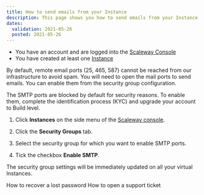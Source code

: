 ```yaml
---
title: How to send emails from your Instance
description: This page shows you how to send emails from your Instance
dates:
  validation: 2021-05-26
  posted: 2021-05-26
---
```


<Message type="requirement">

  - You have an account and are logged into the [Scaleway Console](https://console.scaleway.com)
  - You have created at least one [Instance](https://www.scaleway.com/en/virtual-instances/)

</Message>


By default, remote email ports (25, 465, 587) cannot be reached from our infrastructure to avoid spam. You will need to open the mail ports to send emails. You can enable them from the security group configuration.


<Message type="important">

 The SMTP ports are blocked by default for security reasons. To enable them, complete the identification process (KYC) and upgrade your account to Build level.

</Message>


1. Click **Instances** on the side menu of the [Scaleway console](https://console.scaleway.com).

2. Click the **Security Groups** tab.

3. Select the security group for which you want to enable SMTP ports. 

    <Lightbox src="scaleway_security_groups.png" alt=""/>

4. Tick the checkbox **Enable SMTP**.

    <Lightbox src="scaleway_enable_smtp.png" alt=""/>


<Message type="note">

 The security group settings will be immediately updated on all your virtual Instances.

</Message>


<Navigation title="See Also">
  <PreviousButton to="/console/my-account/how-to/recover-a-lost-password/">How to recover a lost password</PreviousButton>
  <NextButton to="/console/my-account/how-to/open-a-support-ticket/">How to open a support ticket</NextButton>
</Navigation>
